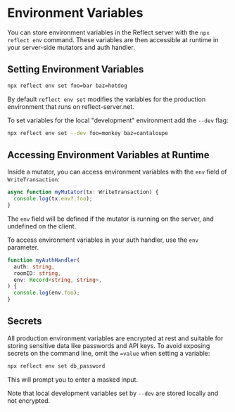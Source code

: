 # Environment Variables

You can store environment variables in the Reflect server with the `npx reflect env` command.
These variables are then accessible at runtime in your server-side mutators and auth handler.

## Setting Environment Variables

```bash
npx reflect env set foo=bar baz=hotdog
```

By default `reflect env set` modifies the variables for the production environment that runs on reflect-server.net.

To set variables for the local "development" environment add the `--dev` flag:

```bash
npx reflect env set --dev foo=monkey baz=cantaloupe
```

## Accessing Environment Variables at Runtime

Inside a mutator, you can access environment variables with the `env` field of `WriteTransaction`:

```ts
async function myMutator(tx: WriteTransaction) {
  console.log(tx.env?.foo);
}
```

The `env` field will be defined if the mutator is running on the server, and undefined on the client.

To access environment variables in your auth handler, use the `env` parameter.

```ts
function myAuthHandler(
  auth: string,
  roomID: string,
  env: Record<string, string>,
) {
  console.log(env.foo);
}
```

## Secrets

All production environment variables are encrypted at rest and suitable for storing sensitive data like passwords and API keys.
To avoid exposing secrets on the command line, omit the `=value` when setting a variable:

```bash
npx reflect env set db_password
```

This will prompt you to enter a masked input.

Note that local development variables set by `--dev` are stored locally and not encrypted.
